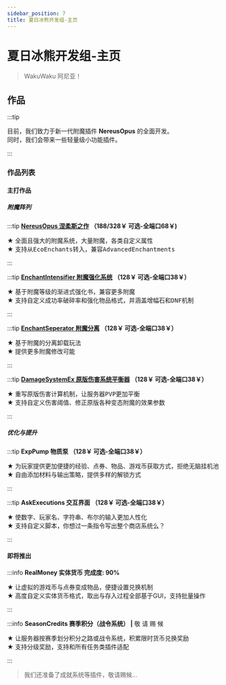 ```yaml
---
sidebar_position: 7
title: 夏日冰熊开发组-主页
---
```


# 夏日冰熊开发组-主页
> WakuWaku 阿尼亚！

## 作品
:::tip

目前，我们致力于新一代附魔插件 **NereusOpus** 的全面开发。<br/>
同时，我们会带来一些轻量级小功能插件。

:::
### 作品列表
#### 主打作品
##### 附魔阵列
:::tip **[NereusOpus 涅柔斯之作](nereusopus/) （188/328￥ 可选-全端口68￥)**

★ <samp>全面且强大的附魔系统，大量附魔，各类自定义属性</samp><br/>
★ <samp>支持从EcoEnchants转入，兼容AdvancedEnchantments</samp>

:::

:::tip **[EnchantIntensifier 附魔强化系统](enchantintensify/) （128￥ 可选-全端口38￥）**

★ <samp>基于附魔等级的渐进式强化书，兼容更多附魔</samp><br/>
★ <samp>支持自定义成功率破碎率和强化物品格式，并涵盖增幅石和DNF机制</samp>

:::

:::tip **[EnchantSeperator 附魔分离](enchantseparator/) （128￥ 可选-全端口38￥）**

★ <samp>基于附魔的分离卸载玩法</samp><br/>
★ <samp>提供更多附魔修改可能</samp>

:::

:::tip **[DamageSystemEx 原版伤害系统平衡器](damagesystemex/) （128￥ 可选-全端口38￥）**

★ <samp>重写原版伤害计算机制，让服务器PVP更加平衡</samp><br/>
★ <samp>支持自定义伤害阈值、修正原版各种变态附魔的效果参数</samp>

:::

##### 优化与提升

:::tip **ExpPump 物质泵 （128￥ 可选-全端口38￥）**

★ <samp>为玩家提供更加便捷的经验、点券、物品、游戏币获取方式，拒绝无脑挂机池</samp><br/>
★ <samp>自由添加材料与输出策略，提供多样的解锁方式</samp>

:::

:::tip **AskExecutions 交互界面 （128￥ 可选-全端口38￥）**

★ <samp>使数字、玩家名、字符串、布尔的输入更加人性化</samp><br/>
★ <samp>支持自定义脚本，你想过一条指令写出整个商店系统么？</samp>

:::


#### 即将推出
:::info **RealMoney 实体货币 完成度: 90%**

★ 让虚拟的游戏币与点券变成物品，便捷设置兑换机制<br/>
★ 高度自定义实体货币格式，取出与存入过程全部基于GUI，支持批量操作

:::

:::info **SeasonCredits 赛季积分（战令系统） |** 敬 请 赐 候

★ 让服务器按赛季划分积分之路或战令系统，积累限时货币兑换奖励<br/>
★ 支持分级奖励，支持和所有任务类插件适配

:::

> 我们还准备了成就系统等插件，敬请赐候...